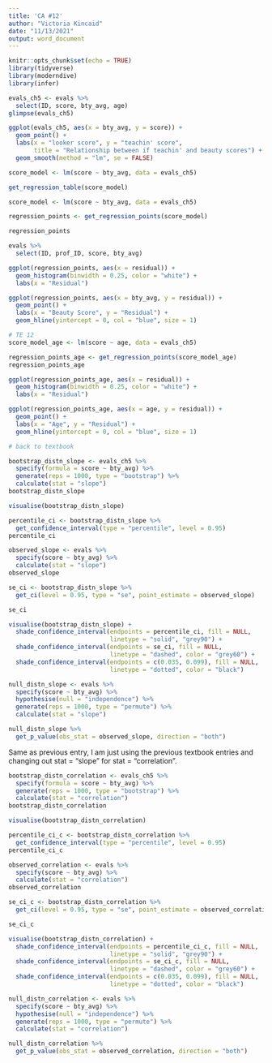 ```yaml
---
title: 'CA #12'
author: "Victoria Kincaid"
date: "11/13/2021"
output: word_document
---
```


```r
knitr::opts_chunk$set(echo = TRUE)
library(tidyverse)
library(moderndive)
library(infer)

evals_ch5 <- evals %>%
  select(ID, score, bty_avg, age)
glimpse(evals_ch5)

ggplot(evals_ch5, aes(x = bty_avg, y = score)) +
  geom_point() +
  labs(x = "looker score", y = "teachin' score", 
       title = "Relationship between if teachin' and beauty scores") +
  geom_smooth(method = "lm", se = FALSE)

score_model <- lm(score ~ bty_avg, data = evals_ch5)

get_regression_table(score_model)

score_model <- lm(score ~ bty_avg, data = evals_ch5)

regression_points <- get_regression_points(score_model)

regression_points

evals %>%
  select(ID, prof_ID, score, bty_avg)

ggplot(regression_points, aes(x = residual)) +
  geom_histogram(binwidth = 0.25, color = "white") +
  labs(x = "Residual")

ggplot(regression_points, aes(x = bty_avg, y = residual)) +
  geom_point() +
  labs(x = "Beauty Score", y = "Residual") +
  geom_hline(yintercept = 0, col = "blue", size = 1)

# TE 12
score_model_age <- lm(score ~ age, data = evals_ch5)

regression_points_age <- get_regression_points(score_model_age)
regression_points_age

ggplot(regression_points_age, aes(x = residual)) +
  geom_histogram(binwidth = 0.25, color = "white") +
  labs(x = "Residual")

ggplot(regression_points_age, aes(x = age, y = residual)) +
  geom_point() +
  labs(x = "Age", y = "Residual") +
  geom_hline(yintercept = 0, col = "blue", size = 1)

# back to textbook

bootstrap_distn_slope <- evals_ch5 %>%
  specify(formula = score ~ bty_avg) %>%
  generate(reps = 1000, type = "bootstrap") %>%
  calculate(stat = "slope")
bootstrap_distn_slope

visualise(bootstrap_distn_slope)

percentile_ci <- bootstrap_distn_slope %>%
  get_confidence_interval(type = "percentile", level = 0.95)
percentile_ci

observed_slope <- evals %>%
  specify(score ~ bty_avg) %>%
  calculate(stat = "slope")
observed_slope

se_ci <- bootstrap_distn_slope %>%
  get_ci(level = 0.95, type = "se", point_estimate = observed_slope)

se_ci

visualise(bootstrap_distn_slope) +
  shade_confidence_interval(endpoints = percentile_ci, fill = NULL,
                            linetype = "solid", "grey90") +
  shade_confidence_interval(endpoints = se_ci, fill = NULL,
                            linetype = "dashed", color = "grey60") +
  shade_confidence_interval(endpoints = c(0.035, 0.099), fill = NULL,
                            linetype = "dotted", color = "black")

null_distn_slope <- evals %>%
  specify(score ~ bty_avg) %>%
  hypothesise(null = "independence") %>%
  generate(reps = 1000, type = "permute") %>%
  calculate(stat = "slope")

null_distn_slope %>% 
  get_p_value(obs_stat = observed_slope, direction = "both")
```

Same as previous entry, I am just using the previous textbook entries and changing out stat = "slope" for stat = "correlation".

```r
bootstrap_distn_correlation <- evals_ch5 %>%
  specify(formula = score ~ bty_avg) %>%
  generate(reps = 1000, type = "bootstrap") %>%
  calculate(stat = "correlation")
bootstrap_distn_correlation

visualise(bootstrap_distn_correlation)

percentile_ci_c <- bootstrap_distn_correlation %>%
  get_confidence_interval(type = "percentile", level = 0.95)
percentile_ci_c

observed_correlation <- evals %>%
  specify(score ~ bty_avg) %>%
  calculate(stat = "correlation")
observed_correlation

se_ci_c <- bootstrap_distn_correlation %>%
  get_ci(level = 0.95, type = "se", point_estimate = observed_correlation)

se_ci_c

visualise(bootstrap_distn_correlation) +
  shade_confidence_interval(endpoints = percentile_ci_c, fill = NULL,
                            linetype = "solid", "grey90") +
  shade_confidence_interval(endpoints = se_ci_c, fill = NULL,
                            linetype = "dashed", color = "grey60") +
  shade_confidence_interval(endpoints = c(0.035, 0.099), fill = NULL,
                            linetype = "dotted", color = "black")

null_distn_correlation <- evals %>%
  specify(score ~ bty_avg) %>%
  hypothesise(null = "independence") %>%
  generate(reps = 1000, type = "permute") %>%
  calculate(stat = "correlation")

null_distn_correlation %>% 
  get_p_value(obs_stat = observed_correlation, direction = "both")
```

